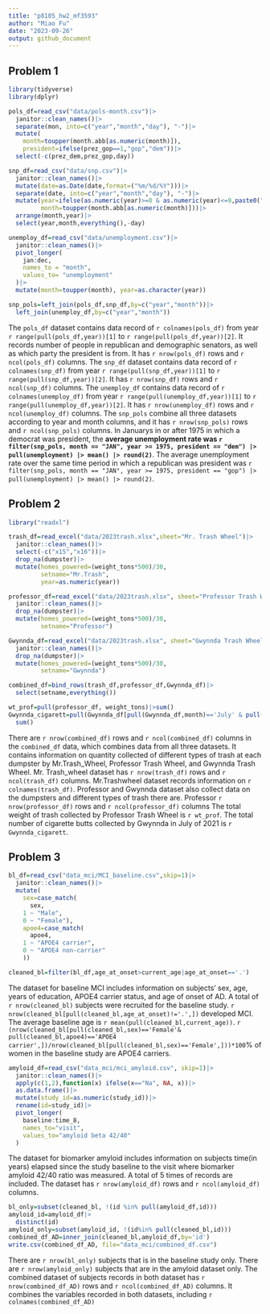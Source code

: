 ```yaml
---
title: "p8105_hw2_mf3593"
author: "Miao Fu"
date: "2023-09-26"
output: github_document
---
```


## Problem 1
```r
library(tidyverse)
library(dplyr)
```

```r
pols_df=read_csv("data/pols-month.csv")|>
  janitor::clean_names()|>
  separate(mon, into=c("year","month","day"), "-")|>
  mutate(
    month=toupper(month.abb[as.numeric(month)]),
    president=ifelse(prez_gop==1,"gop","dem"))|>
  select(-c(prez_dem,prez_gop,day))
```
```r
snp_df=read_csv("data/snp.csv")|>
  janitor::clean_names()|>
  mutate(date=as.Date(date,format=("%m/%d/%Y")))|>
  separate(date, into=c("year","month","day"), "-")|>
  mutate(year=ifelse(as.numeric(year)>=0 & as.numeric(year)<=9,paste0("200",year),ifelse(as.numeric(year)<=15,paste0("20",year),paste0("19",year))),
         month=toupper(month.abb[as.numeric(month)]))|>
  arrange(month,year)|>
  select(year,month,everything(),-day)
```
```r
unemploy_df=read_csv("data/unemployment.csv")|>
  janitor::clean_names()|>
  pivot_longer(
    jan:dec,
    names_to = "month",
    values_to= "unemployment"
  )|>
  mutate(month=toupper(month), year=as.character(year))
```
```r
snp_pols=left_join(pols_df,snp_df,by=c("year","month"))|>
  left_join(unemploy_df,by=c("year","month"))
```

The `pols_df` dataset contains data record of `r colnames(pols_df)` from year `r range(pull(pols_df,year))[1]` to `r range(pull(pols_df,year))[2]`. It records number of people in republican and demographic senators, as well as which party the president is from. It has `r nrow(pols_df)` rows and `r ncol(pols_df)` columns. The `snp_df` dataset contains data record of `r colnames(snp_df)` from year `r range(pull(snp_df,year))[1]` to `r range(pull(snp_df,year))[2]`. It has `r nrow(snp_df)` rows and `r ncol(snp_df)` columns. The `unemploy_df` contains data record of `r colnames(unemploy_df)` from year `r range(pull(unemploy_df,year))[1]` to `r range(pull(unemploy_df,year))[2]`. It has `r nrow(unemploy_df)` rows and `r ncol(unemploy_df)` columns. The `snp_pols` combine all three datasets according to year and month columns, and it has `r nrow(snp_pols)` rows and `r ncol(snp_pols)` columns. In Januarys in or after 1975 in which a democrat was president, the **average unemployment rate was `r filter(snp_pols, month == "JAN", year >= 1975, president == "dem") |> pull(unemployment) |> mean() |> round(2)`**.  The average unemployment rate over the same time period in which a republican was president was `r filter(snp_pols, month == "JAN", year >= 1975, president == "gop") |> pull(unemployment) |> mean() |> round(2)`.

## Problem 2
```r
library("readxl")
```

```r
trash_df=read_excel("data/2023trash.xlsx",sheet="Mr. Trash Wheel")|>
  janitor::clean_names()|>
  select(-c("x15","x16"))|>
  drop_na(dumpster)|>
  mutate(homes_powered=(weight_tons*500)/30,
         setname="Mr.Trash",
         year=as.numeric(year))
```
```r
professor_df=read_excel("data/2023trash.xlsx", sheet="Professor Trash Wheel")|>
  janitor::clean_names()|>
  drop_na(dumpster)|>
  mutate(homes_powered=(weight_tons*500)/30,
         setname="Professor")

Gwynnda_df=read_excel("data/2023trash.xlsx", sheet="Gwynnda Trash Wheel")|>
  janitor::clean_names()|>
  drop_na(dumpster)|>
  mutate(homes_powered=(weight_tons*500)/30,
         setname="Gwynnda")

combined_df=bind_rows(trash_df,professor_df,Gwynnda_df)|>
  select(setname,everything())

wt_prof=pull(professor_df, weight_tons)|>sum()
Gwynnda_cigarett=pull(Gwynnda_df[pull(Gwynnda_df,month)=='July' & pull(Gwynnda_df,year)==2021,],cigarette_butts)|>
  sum()
```

There are `r nrow(combined_df)` rows and `r ncol(combined_df)` columns in the `combined_df` data, which combines data from all three datasets. It contains information on quantity collected of different types of trash at each dumpster by Mr.Trash_Wheel, Professor Trash Wheel, and Gwynnda Trash Wheel. Mr. Trash_wheel dataset has `r nrow(trash_df)` rows and `r ncol(trash_df)` columns. Mr.Trashwheel dataset records information on `r colnames(trash_df)`. Professor and Gwynnda dataset also collect data on the dumpsters and different types of trash there are. Professor `r nrow(professor_df)` rows and `r ncol(professor_df)` columns The total weight of trash collected by Professor Trash Wheel is `r wt_prof`. The total number of cigarette butts collected by Gwynnda in July of 2021 is `r Gwynnda_cigarett`.

## Problem 3
```r
bl_df=read_csv("data_mci/MCI_baseline.csv",skip=1)|>
  janitor::clean_names()|>
  mutate(
    sex=case_match( 
      sex,
    1 ~ "Male",
    0 ~ "Female"),
    apoe4=case_match(
      apoe4,
    1 ~ "APOE4 carrier",
    0 ~ "APOE4 non-carrier"
    ))

cleaned_bl=filter(bl_df,age_at_onset>current_age|age_at_onset=='.')
```
The dataset for baseline MCI includes information on subjects' sex, age, years of education, APOE4 carrier status, and age of onset of AD. A total of `r nrow(cleaned_bl)` subjects were recruited for the baseline study.  `r nrow(cleaned_bl[pull(cleaned_bl,age_at_onset)!='.',])` developed MCI. The average baseline age is `r mean(pull(cleaned_bl,current_age))`. `r (nrow(cleaned_bl[pull(cleaned_bl,sex)=='Female'& pull(cleaned_bl,apoe4)=='APOE4 carrier',])/nrow(cleaned_bl[pull(cleaned_bl,sex)=='Female',]))*100`% of women in the baseline study are APOE4 carriers.

```r
amyloid_df=read_csv("data_mci/mci_amyloid.csv", skip=1)|>
  janitor::clean_names()|>
  apply(c(1,2),function(x) ifelse(x=="Na", NA, x))|>
  as.data.frame()|>
  mutate(study_id=as.numeric(study_id))|>
  rename(id=study_id)|>
  pivot_longer(
    baseline:time_8,
    names_to="visit",
    values_to="amyloid beta 42/40"
  )
```
The dataset for biomarker amyloid includes information on subjects time(in years) elapsed since the study baseline to the visit where biomarker amyloid 42/40 ratio was measured. A total of 5 times of records are included. The dataset has `r nrow(amyloid_df)` rows and `r ncol(amyloid_df)` columns. 

```r
bl_only=subset(cleaned_bl, !(id %in% pull(amyloid_df,id)))
amyloid_id=amyloid_df|>
  distinct(id)
amyloid_only=subset(amyloid_id, !(id%in% pull(cleaned_bl,id)))
combined_df_AD=inner_join(cleaned_bl,amyloid_df,by='id')
write.csv(combined_df_AD, file="data_mci/combined_df.csv")
```

There are `r nrow(bl_only)` subjects that is in the baseline study only. There are `r nrow(amyloid_only)` subjects that are in the amyloid dataset only. The combined dataset of subjects records in both dataset has `r nrow(combined_df_AD)` rows and `r ncol(combined_df_AD)` columns. It combines the variables recorded in both datasets, including `r colnames(combined_df_AD)`
